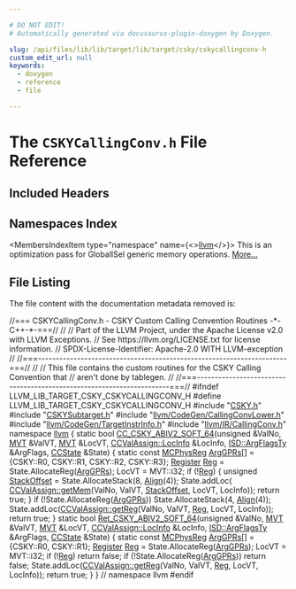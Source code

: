 ```yaml
---

# DO NOT EDIT!
# Automatically generated via docusaurus-plugin-doxygen by Doxygen.

slug: /api/files/lib/lib/target/lib/target/csky/cskycallingconv-h
custom_edit_url: null
keywords:
  - doxygen
  - reference
  - file

---
```





# The `CSKYCallingConv.h` File Reference

<DoxygenPage pluginConfig={pluginConfig}>



## Included Headers

<IncludesList>
<IncludesListItem
  filePath="CSKY.h"
  permalink="/docs/api/files/lib/lib/target/lib/target/csky/csky-h"
  isLocal="true" />
<IncludesListItem
  filePath="CSKYSubtarget.h"
  permalink="/docs/api/files/lib/lib/target/lib/target/csky/cskysubtarget-h"
  isLocal="true" />
<IncludesListItem
  filePath="llvm/CodeGen/CallingConvLower.h"
  permalink="/docs/api/files/include/include/llvm/include/llvm/codegen/callingconvlower-h"
  isLocal="true" />
<IncludesListItem
  filePath="llvm/CodeGen/TargetInstrInfo.h"
  permalink="/docs/api/files/include/include/llvm/include/llvm/codegen/targetinstrinfo-h"
  isLocal="true" />
<IncludesListItem
  filePath="llvm/IR/CallingConv.h"
  permalink="/docs/api/files/include/include/llvm/include/llvm/ir/callingconv-h"
  isLocal="true" />
</IncludesList>

## Namespaces Index

<MembersIndex>

<MembersIndexItem
  type="namespace"
  name={<><a href="/docs/api/namespaces/llvm">llvm</a></>}>
This is an optimization pass for GlobalISel generic memory operations. <a href="/docs/api/namespaces/llvm/#details">More...</a>
</MembersIndexItem>

</MembersIndex>


## File Listing

The file content with the documentation metadata removed is:

<ProgramListing>

<Link id="l00001" /><CodeLine lineNumber="1"><Highlight kind="comment">//=== CSKYCallingConv.h - CSKY Custom Calling Convention Routines -&#42;-C++-&#42;-===//</Highlight><Highlight kind="normal"></Highlight></CodeLine>
<Link id="l00002" /><CodeLine lineNumber="2"><Highlight kind="normal"></Highlight><Highlight kind="comment">//</Highlight><Highlight kind="normal"></Highlight></CodeLine>
<Link id="l00003" /><CodeLine lineNumber="3"><Highlight kind="normal"></Highlight><Highlight kind="comment">// Part of the LLVM Project, under the Apache License v2.0 with LLVM Exceptions.</Highlight><Highlight kind="normal"></Highlight></CodeLine>
<Link id="l00004" /><CodeLine lineNumber="4"><Highlight kind="normal"></Highlight><Highlight kind="comment">// See https://llvm.org/LICENSE.txt for license information.</Highlight><Highlight kind="normal"></Highlight></CodeLine>
<Link id="l00005" /><CodeLine lineNumber="5"><Highlight kind="normal"></Highlight><Highlight kind="comment">// SPDX-License-Identifier: Apache-2.0 WITH LLVM-exception</Highlight><Highlight kind="normal"></Highlight></CodeLine>
<Link id="l00006" /><CodeLine lineNumber="6"><Highlight kind="normal"></Highlight><Highlight kind="comment">//</Highlight><Highlight kind="normal"></Highlight></CodeLine>
<Link id="l00007" /><CodeLine lineNumber="7"><Highlight kind="normal"></Highlight><Highlight kind="comment">//===----------------------------------------------------------------------===//</Highlight><Highlight kind="normal"></Highlight></CodeLine>
<Link id="l00008" /><CodeLine lineNumber="8"><Highlight kind="normal"></Highlight><Highlight kind="comment">//</Highlight><Highlight kind="normal"></Highlight></CodeLine>
<Link id="l00009" /><CodeLine lineNumber="9"><Highlight kind="normal"></Highlight><Highlight kind="comment">// This file contains the custom routines for the CSKY Calling Convention that</Highlight><Highlight kind="normal"></Highlight></CodeLine>
<Link id="l00010" /><CodeLine lineNumber="10"><Highlight kind="normal"></Highlight><Highlight kind="comment">// aren&#39;t done by tablegen.</Highlight><Highlight kind="normal"></Highlight></CodeLine>
<Link id="l00011" /><CodeLine lineNumber="11"><Highlight kind="normal"></Highlight><Highlight kind="comment">//</Highlight><Highlight kind="normal"></Highlight></CodeLine>
<Link id="l00012" /><CodeLine lineNumber="12"><Highlight kind="normal"></Highlight><Highlight kind="comment">//===----------------------------------------------------------------------===//</Highlight><Highlight kind="normal"></Highlight></CodeLine>
<Link id="l00013" /><CodeLine lineNumber="13"><Highlight kind="normal"></Highlight></CodeLine>
<Link id="l00014" /><CodeLine lineNumber="14"><Highlight kind="normal"></Highlight><Highlight kind="preprocessor">#ifndef LLVM&#95;LIB&#95;TARGET&#95;CSKY&#95;CSKYCALLINGCONV&#95;H</Highlight><Highlight kind="normal"></Highlight></CodeLine>
<Link id="l00015" /><CodeLine lineNumber="15"><Highlight kind="normal"></Highlight><Highlight kind="preprocessor">#define LLVM&#95;LIB&#95;TARGET&#95;CSKY&#95;CSKYCALLINGCONV&#95;H</Highlight><Highlight kind="normal"></Highlight></CodeLine>
<Link id="l00016" /><CodeLine lineNumber="16"><Highlight kind="normal"></Highlight></CodeLine>
<Link id="l00017" /><CodeLine lineNumber="17"><Highlight kind="normal"></Highlight><Highlight kind="preprocessor">#include &quot;<a href="/docs/api/files/lib/lib/target/lib/target/csky/csky-h">CSKY.h</a>&quot;</Highlight><Highlight kind="normal"></Highlight></CodeLine>
<Link id="l00018" /><CodeLine lineNumber="18"><Highlight kind="normal"></Highlight><Highlight kind="preprocessor">#include &quot;<a href="/docs/api/files/lib/lib/target/lib/target/csky/cskysubtarget-h">CSKYSubtarget.h</a>&quot;</Highlight><Highlight kind="normal"></Highlight></CodeLine>
<Link id="l00019" /><CodeLine lineNumber="19"><Highlight kind="normal"></Highlight><Highlight kind="preprocessor">#include &quot;<a href="/docs/api/files/include/include/llvm/include/llvm/codegen/callingconvlower-h">llvm/CodeGen/CallingConvLower.h</a>&quot;</Highlight><Highlight kind="normal"></Highlight></CodeLine>
<Link id="l00020" /><CodeLine lineNumber="20"><Highlight kind="normal"></Highlight><Highlight kind="preprocessor">#include &quot;<a href="/docs/api/files/include/include/llvm/include/llvm/codegen/targetinstrinfo-h">llvm/CodeGen/TargetInstrInfo.h</a>&quot;</Highlight><Highlight kind="normal"></Highlight></CodeLine>
<Link id="l00021" /><CodeLine lineNumber="21"><Highlight kind="normal"></Highlight><Highlight kind="preprocessor">#include &quot;<a href="/docs/api/files/include/include/llvm/include/llvm/ir/callingconv-h">llvm/IR/CallingConv.h</a>&quot;</Highlight><Highlight kind="normal"></Highlight></CodeLine>
<Link id="l00022" /><CodeLine lineNumber="22"><Highlight kind="normal"></Highlight></CodeLine>
<Link id="l00023" /><CodeLine lineNumber="23"><Highlight kind="normal"></Highlight><Highlight kind="keyword">namespace </Highlight><Highlight kind="normal"><a href="/docs/api/namespaces/llvm">llvm</a> &#123;</Highlight></CodeLine>
<Link id="l00024" /><CodeLine lineNumber="24"><Highlight kind="normal"></Highlight></CodeLine>
<Link id="l00025" /><CodeLine lineNumber="25" lineLink="/docs/api/namespaces/llvm/#ae9fdb22bd3bd49303fbaf324c924f73c"><Highlight kind="normal"></Highlight><Highlight kind="keyword">static</Highlight><Highlight kind="normal"> </Highlight><Highlight kind="keywordtype">bool</Highlight><Highlight kind="normal"> <a href="/docs/api/namespaces/llvm/#ae9fdb22bd3bd49303fbaf324c924f73c">CC&#95;CSKY&#95;ABIV2&#95;SOFT&#95;64</a>(</Highlight><Highlight kind="keywordtype">unsigned</Highlight><Highlight kind="normal"> &amp;ValNo, <a href="/docs/api/classes/llvm/mvt">MVT</a> &amp;ValVT, <a href="/docs/api/classes/llvm/mvt">MVT</a> &amp;LocVT,</Highlight></CodeLine>
<Link id="l00026" /><CodeLine lineNumber="26"><Highlight kind="normal">                                  <a href="/docs/api/classes/llvm/ccvalassign/#a2b78fd53da0b5df7bc4eacf7df556a45">CCValAssign::LocInfo</a> &amp;LocInfo,</Highlight></CodeLine>
<Link id="l00027" /><CodeLine lineNumber="27"><Highlight kind="normal">                                  <a href="/docs/api/structs/llvm/isd/argflagsty">ISD::ArgFlagsTy</a> &amp;ArgFlags, <a href="/docs/api/classes/llvm/ccstate">CCState</a> &amp;State) &#123;</Highlight></CodeLine>
<Link id="l00028" /><CodeLine lineNumber="28"><Highlight kind="normal"></Highlight></CodeLine>
<Link id="l00029" /><CodeLine lineNumber="29"><Highlight kind="normal">  </Highlight><Highlight kind="keyword">static</Highlight><Highlight kind="normal"> </Highlight><Highlight kind="keyword">const</Highlight><Highlight kind="normal"> <a href="/docs/api/namespaces/llvm/#aad72cfbb210808985a9dc19f4e5d8542">MCPhysReg</a> <a href="/docs/api/files/lib/lib/target/lib/target/loongarch/loongarchisellowering-cpp/#aa88409177d80547eb31363501517a066">ArgGPRs</a>&#91;&#93; = &#123;CSKY::R0, CSKY::R1, CSKY::R2, CSKY::R3&#125;;</Highlight></CodeLine>
<Link id="l00030" /><CodeLine lineNumber="30"><Highlight kind="normal">  <a href="/docs/api/classes/llvm/register">Register</a> <a href="/docs/api/files/lib/lib/codegen/machinesink-cpp/#a359e1ff26f6d466d927a61aae45b05c3">Reg</a> = State.AllocateReg(<a href="/docs/api/files/lib/lib/target/lib/target/loongarch/loongarchisellowering-cpp/#aa88409177d80547eb31363501517a066">ArgGPRs</a>);</Highlight></CodeLine>
<Link id="l00031" /><CodeLine lineNumber="31"><Highlight kind="normal">  LocVT = MVT::i32;</Highlight></CodeLine>
<Link id="l00032" /><CodeLine lineNumber="32"><Highlight kind="normal">  </Highlight><Highlight kind="keywordflow">if</Highlight><Highlight kind="normal"> (!<a href="/docs/api/files/lib/lib/codegen/machinesink-cpp/#a359e1ff26f6d466d927a61aae45b05c3">Reg</a>) &#123;</Highlight></CodeLine>
<Link id="l00033" /><CodeLine lineNumber="33"><Highlight kind="normal">    </Highlight><Highlight kind="keywordtype">unsigned</Highlight><Highlight kind="normal"> <a href="/docs/api/classes/llvm/stackoffset">StackOffset</a> = State.AllocateStack(8, <a href="/docs/api/structs/llvm/align">Align</a>(4));</Highlight></CodeLine>
<Link id="l00034" /><CodeLine lineNumber="34"><Highlight kind="normal">    State.addLoc(</Highlight></CodeLine>
<Link id="l00035" /><CodeLine lineNumber="35"><Highlight kind="normal">        <a href="/docs/api/classes/llvm/ccvalassign/#a36d9dd26dea75ebba5b55516b52e0752">CCValAssign::getMem</a>(ValNo, ValVT, <a href="/docs/api/classes/llvm/stackoffset">StackOffset</a>, LocVT, LocInfo));</Highlight></CodeLine>
<Link id="l00036" /><CodeLine lineNumber="36"><Highlight kind="normal">    </Highlight><Highlight kind="keywordflow">return</Highlight><Highlight kind="normal"> </Highlight><Highlight kind="keyword">true</Highlight><Highlight kind="normal">;</Highlight></CodeLine>
<Link id="l00037" /><CodeLine lineNumber="37"><Highlight kind="normal">  &#125;</Highlight></CodeLine>
<Link id="l00038" /><CodeLine lineNumber="38"><Highlight kind="normal">  </Highlight><Highlight kind="keywordflow">if</Highlight><Highlight kind="normal"> (!State.AllocateReg(<a href="/docs/api/files/lib/lib/target/lib/target/loongarch/loongarchisellowering-cpp/#aa88409177d80547eb31363501517a066">ArgGPRs</a>))</Highlight></CodeLine>
<Link id="l00039" /><CodeLine lineNumber="39"><Highlight kind="normal">    State.AllocateStack(4, <a href="/docs/api/structs/llvm/align">Align</a>(4));</Highlight></CodeLine>
<Link id="l00040" /><CodeLine lineNumber="40"><Highlight kind="normal">  State.addLoc(<a href="/docs/api/classes/llvm/ccvalassign/#a29708e79e029f1029d46d65e7631b778">CCValAssign::getReg</a>(ValNo, ValVT, <a href="/docs/api/files/lib/lib/codegen/machinesink-cpp/#a359e1ff26f6d466d927a61aae45b05c3">Reg</a>, LocVT, LocInfo));</Highlight></CodeLine>
<Link id="l00041" /><CodeLine lineNumber="41"><Highlight kind="normal">  </Highlight><Highlight kind="keywordflow">return</Highlight><Highlight kind="normal"> </Highlight><Highlight kind="keyword">true</Highlight><Highlight kind="normal">;</Highlight></CodeLine>
<Link id="l00042" /><CodeLine lineNumber="42"><Highlight kind="normal">&#125;</Highlight></CodeLine>
<Link id="l00043" /><CodeLine lineNumber="43"><Highlight kind="normal"></Highlight></CodeLine>
<Link id="l00044" /><CodeLine lineNumber="44" lineLink="/docs/api/namespaces/llvm/#a25c7ccd93e74006df24fd1392e07014f"><Highlight kind="normal"></Highlight><Highlight kind="keyword">static</Highlight><Highlight kind="normal"> </Highlight><Highlight kind="keywordtype">bool</Highlight><Highlight kind="normal"> <a href="/docs/api/namespaces/llvm/#a25c7ccd93e74006df24fd1392e07014f">Ret&#95;CSKY&#95;ABIV2&#95;SOFT&#95;64</a>(</Highlight><Highlight kind="keywordtype">unsigned</Highlight><Highlight kind="normal"> &amp;ValNo, <a href="/docs/api/classes/llvm/mvt">MVT</a> &amp;ValVT, <a href="/docs/api/classes/llvm/mvt">MVT</a> &amp;LocVT,</Highlight></CodeLine>
<Link id="l00045" /><CodeLine lineNumber="45"><Highlight kind="normal">                                   <a href="/docs/api/classes/llvm/ccvalassign/#a2b78fd53da0b5df7bc4eacf7df556a45">CCValAssign::LocInfo</a> &amp;LocInfo,</Highlight></CodeLine>
<Link id="l00046" /><CodeLine lineNumber="46"><Highlight kind="normal">                                   <a href="/docs/api/structs/llvm/isd/argflagsty">ISD::ArgFlagsTy</a> &amp;ArgFlags, <a href="/docs/api/classes/llvm/ccstate">CCState</a> &amp;State) &#123;</Highlight></CodeLine>
<Link id="l00047" /><CodeLine lineNumber="47"><Highlight kind="normal"></Highlight></CodeLine>
<Link id="l00048" /><CodeLine lineNumber="48"><Highlight kind="normal">  </Highlight><Highlight kind="keyword">static</Highlight><Highlight kind="normal"> </Highlight><Highlight kind="keyword">const</Highlight><Highlight kind="normal"> <a href="/docs/api/namespaces/llvm/#aad72cfbb210808985a9dc19f4e5d8542">MCPhysReg</a> <a href="/docs/api/files/lib/lib/target/lib/target/loongarch/loongarchisellowering-cpp/#aa88409177d80547eb31363501517a066">ArgGPRs</a>&#91;&#93; = &#123;CSKY::R0, CSKY::R1&#125;;</Highlight></CodeLine>
<Link id="l00049" /><CodeLine lineNumber="49"><Highlight kind="normal">  <a href="/docs/api/classes/llvm/register">Register</a> <a href="/docs/api/files/lib/lib/codegen/machinesink-cpp/#a359e1ff26f6d466d927a61aae45b05c3">Reg</a> = State.AllocateReg(<a href="/docs/api/files/lib/lib/target/lib/target/loongarch/loongarchisellowering-cpp/#aa88409177d80547eb31363501517a066">ArgGPRs</a>);</Highlight></CodeLine>
<Link id="l00050" /><CodeLine lineNumber="50"><Highlight kind="normal">  LocVT = MVT::i32;</Highlight></CodeLine>
<Link id="l00051" /><CodeLine lineNumber="51"><Highlight kind="normal">  </Highlight><Highlight kind="keywordflow">if</Highlight><Highlight kind="normal"> (!<a href="/docs/api/files/lib/lib/codegen/machinesink-cpp/#a359e1ff26f6d466d927a61aae45b05c3">Reg</a>)</Highlight></CodeLine>
<Link id="l00052" /><CodeLine lineNumber="52"><Highlight kind="normal">    </Highlight><Highlight kind="keywordflow">return</Highlight><Highlight kind="normal"> </Highlight><Highlight kind="keyword">false</Highlight><Highlight kind="normal">;</Highlight></CodeLine>
<Link id="l00053" /><CodeLine lineNumber="53"><Highlight kind="normal"></Highlight></CodeLine>
<Link id="l00054" /><CodeLine lineNumber="54"><Highlight kind="normal">  </Highlight><Highlight kind="keywordflow">if</Highlight><Highlight kind="normal"> (!State.AllocateReg(<a href="/docs/api/files/lib/lib/target/lib/target/loongarch/loongarchisellowering-cpp/#aa88409177d80547eb31363501517a066">ArgGPRs</a>))</Highlight></CodeLine>
<Link id="l00055" /><CodeLine lineNumber="55"><Highlight kind="normal">    </Highlight><Highlight kind="keywordflow">return</Highlight><Highlight kind="normal"> </Highlight><Highlight kind="keyword">false</Highlight><Highlight kind="normal">;</Highlight></CodeLine>
<Link id="l00056" /><CodeLine lineNumber="56"><Highlight kind="normal"></Highlight></CodeLine>
<Link id="l00057" /><CodeLine lineNumber="57"><Highlight kind="normal">  State.addLoc(<a href="/docs/api/classes/llvm/ccvalassign/#a29708e79e029f1029d46d65e7631b778">CCValAssign::getReg</a>(ValNo, ValVT, <a href="/docs/api/files/lib/lib/codegen/machinesink-cpp/#a359e1ff26f6d466d927a61aae45b05c3">Reg</a>, LocVT, LocInfo));</Highlight></CodeLine>
<Link id="l00058" /><CodeLine lineNumber="58"><Highlight kind="normal">  </Highlight><Highlight kind="keywordflow">return</Highlight><Highlight kind="normal"> </Highlight><Highlight kind="keyword">true</Highlight><Highlight kind="normal">;</Highlight></CodeLine>
<Link id="l00059" /><CodeLine lineNumber="59"><Highlight kind="normal">&#125;</Highlight></CodeLine>
<Link id="l00060" /><CodeLine lineNumber="60"><Highlight kind="normal"></Highlight></CodeLine>
<Link id="l00061" /><CodeLine lineNumber="61"><Highlight kind="normal">&#125; </Highlight><Highlight kind="comment">// namespace llvm</Highlight><Highlight kind="normal"></Highlight></CodeLine>
<Link id="l00062" /><CodeLine lineNumber="62"><Highlight kind="normal"></Highlight></CodeLine>
<Link id="l00063" /><CodeLine lineNumber="63"><Highlight kind="normal"></Highlight><Highlight kind="preprocessor">#endif</Highlight></CodeLine>

</ProgramListing>

</DoxygenPage>
